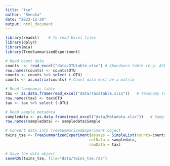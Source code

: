 ```yaml
---
title: "tse"
author: "Renuka"
date: "2023-12-30"
output: html_document
---
```



```r
library(readxl)    # To read Excel files
library(dplyr)
library(mia)
library(TreeSummarizedExperiment)

# Read count data
counts  <- read_excel("data/OTUtable.xlsx") # Abundance table (e.g. ASV data; to assay data)
row.names(counts) <- counts$OTU 
counts <- counts %>% select (-OTU)
counts <- as.matrix(counts) # Count data must be a matrix

# Read taxonomic table
tax <- as.data.frame(read_excel("data/Taxatable.xlsx"))   # Taxonomy table (to rowData)
row.names(tax) <- tax$OTU
tax <- tax %>% select (-OTU) 

# Read sample metadata
sampledata <- as.data.frame(read_excel("data/Metadata.xlsx"))   # Sample data (to colData)
row.names(sampledata) <- sampledata$Sample

# Convert data into TreeSummarizedExperiment object
twins_tse <- TreeSummarizedExperiment(assays = SimpleList(counts=counts),
                                     colData = sampledata,
                                     rowData = tax) 

# Save the data object
saveRDS(twins_tse, file="data/twins_tse.rds")
```

